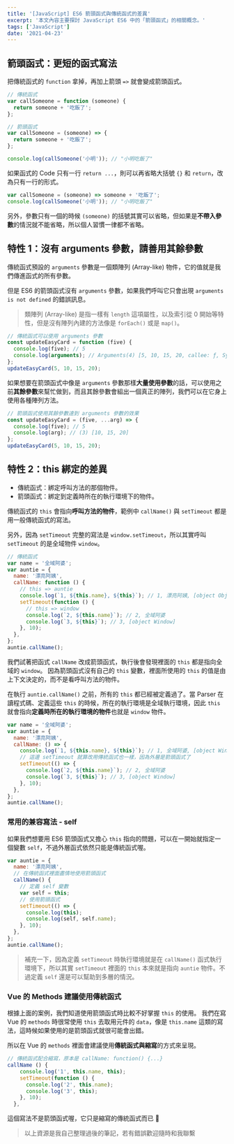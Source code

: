 ```yaml
---
title: '[JavaScript] ES6 箭頭函式與傳統函式的差異'
excerpt: '本文內容主要探討 JavaScript ES6 中的「箭頭函式」的相關概念。'
tags: ['JavaScript']
date: '2021-04-23'
---
```


## 箭頭函式：更短的函式寫法

把傳統函式的 `function` 拿掉，再加上箭頭 `=>` 就會變成箭頭函式。

```javascript
// 傳統函式
var callSomeone = function (someone) {
  return someone + '吃飯了';
};

// 箭頭函式
var callSomeone = (someone) => {
  return someone + '吃飯了';
};

console.log(callSomeone('小明')); // "小明吃飯了"
```

如果函式的 Code 只有一行 `return ...`，則可以再省略大括號 `{}` 和 `return`，改為只有一行的形式。

```javascript
var callSomeone = (someone) => someone + '吃飯了';
console.log(callSomeone('小明')); // "小明吃飯了"
```

另外，參數只有一個的時候 `(someone)` 的括號其實可以省略，但如果是**不帶入參數**的情況就不能省略，所以個人習慣一律都不省略。

## 特性 1：沒有 arguments 參數，請善用其餘參數

傳統函式預設的 `arguments` 參數是一個類陣列 (Array-like) 物件，它的值就是我們傳進函式的所有參數。

但是 ES6 的箭頭函式沒有 `arguments` 參數，如果我們呼叫它只會出現 `arguments is not defined` 的錯誤訊息。

> 類陣列 (Array-like) 是指一樣有 `length` 這項屬性，以及索引從 0 開始等特性，但是沒有陣列內建的方法像是 `forEach()` 或是 `map()`。

```javascript
// 傳統函式可以使用 arguments 參數
const updateEasyCard = function (five) {
  console.log(five); // 5
  console.log(arguments); // Arguments(4) [5, 10, 15, 20, callee: ƒ, Symbol(Symbol.iterator): ƒ]
};
updateEasyCard(5, 10, 15, 20);
```

如果想要在箭頭函式中像是 `arguments` 參數那樣**大量使用參數**的話，可以使用之前**其餘參數**來幫忙做到，而且其餘參數會組出一個真正的陣列，我們可以在它身上使用各種陣列方法。

```javascript
// 箭頭函式使用其餘參數達到 arguments 參數的效果
const updateEasyCard = (five, ...arg) => {
  console.log(five); // 5
  console.log(arg); // (3) [10, 15, 20]
};
updateEasyCard(5, 10, 15, 20);
```

## 特性 2：this 綁定的差異

- 傳統函式：綁定呼叫方法的那個物件。
- 箭頭函式：綁定到定義時所在的執行環境下的物件。

傳統函式的 `this` 會指向**呼叫方法的物件**，範例中 `callName()` 與 `setTimeout` 都是用一般傳統函式的寫法。

另外，因為 `setTimeout` 完整的寫法是 `window.setTimeout`，所以其實呼叫 `setTimeout` 的是全域物件 `window`。

```javascript
// 傳統函式
var name = '全域阿婆';
var auntie = {
  name: '漂亮阿姨',
  callName: function () {
    // this => auntie
    console.log(`1, ${this.name}, ${this}`); // 1, 漂亮阿姨, [object Object]
    setTimeout(function () {
      // this => window
      console.log(`2, ${this.name}`); // 2, 全域阿婆
      console.log(`3, ${this}`); // 3, [object Window]
    }, 10);
  },
};
auntie.callName();
```

我們試著把函式 `callName` 改成箭頭函式，執行後會發現裡面的 `this` 都是指向全域的 `window`。
因為箭頭函式沒有自己的 `this` 變數，裡面所使用的 `this` 的值是由上下文決定的，而不是看呼叫方法的物件。

在執行 `auntie.callName()` 之前，所有的 `this` 都已經被定義過了。當 Parser 在讀程式碼、定義這些 `this` 的時候，所在的執行環境是全域執行環境，因此 `this` 就會指向**定義時所在的執行環境的物件**也就是 `window` 物件。

```javascript
var name = '全域阿婆';
var auntie = {
  name: '漂亮阿姨',
  callName: () => {
    console.log(`1, ${this.name}, ${this}`); // 1, 全域阿婆, [object Window]
    // 這邊 setTimeout 就算改用傳統函式也一樣，因為外層是箭頭函式了
    setTimeout(() => {
      console.log(`2, ${this.name}`); // 2, 全域阿婆
      console.log(`3, ${this}`); // 3, [object Window]
    }, 10);
  },
};
auntie.callName();
```

### 常用的兼容寫法 - self

如果我們想要用 ES6 箭頭函式又擔心 `this` 指向的問題，可以在一開始就指定一個變數 `self`，不過外層函式依然只能是傳統函式喔。

```javascript
var auntie = {
  name: '漂亮阿姨',
  // 在傳統函式裡面盡情地使用箭頭函式
  callName() {
    // 定義 self 變數
    var self = this;
    // 使用箭頭函式
    setTimeout(() => {
      console.log(this);
      console.log(self, self.name);
    }, 10);
  },
};
auntie.callName();
```

> 補充一下，因為定義 `setTimeout` 時執行環境就是在 `callName()` 函式執行環境下，所以其實 `setTimeout` 裡面的 `this` 本來就是指向 `auntie` 物件。不過定義 `self` 還是可以幫助到多層的情況。

### Vue 的 Methods 建議使用傳統函式

根據上面的案例，我們知道使用箭頭函式時比較不好掌握 `this` 的使用。
我們在寫 Vue 的 `methods` 時很常使用 `this` 去取用元件的 `data`，像是 `this.name` 這類的寫法，這時候如果使用的是箭頭函式就很可能會出錯。

所以在 Vue 的 `methods` 裡面會建議使用**傳統函式與縮寫**的方式來呈現。

```javascript
// 傳統函式配合縮寫，原本是 callName: function() {...}
callName () {
    console.log('1', this.name, this);
    setTimeout(function () {
      console.log('2', this.name);
      console.log('3', this);
    }, 10);
  },
```

這個寫法不是箭頭函式喔，它只是縮寫的傳統函式而已 👀

> 以上資源是我自己整理過後的筆記，若有錯誤歡迎隨時和我聯繫
